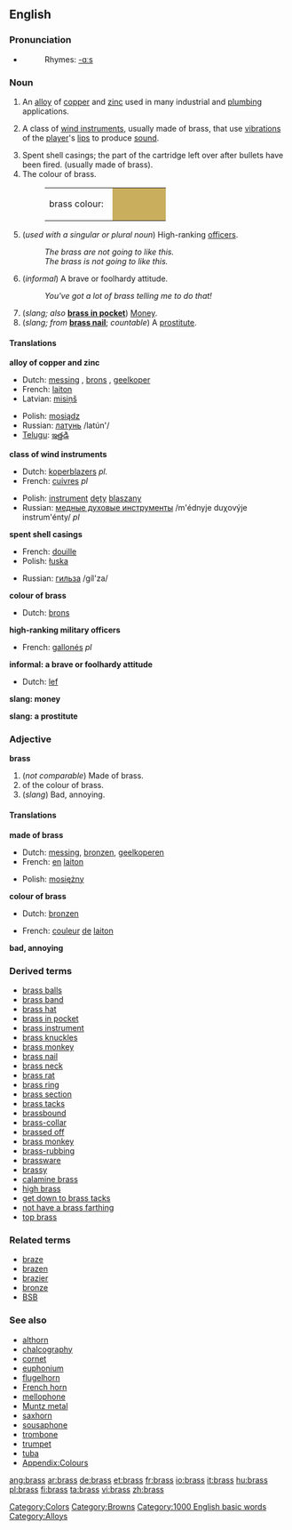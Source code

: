 {{wikipedia}}
==English==

===Pronunciation===
*{{audio|en-us-brass.ogg|Audio (US)}}
*:Rhymes: [[Rhymes:English:-ɑːs|-ɑːs]]

===Noun===
{{en-noun-reg-es-both}}

# An [[alloy]] of [[copper]] and [[zinc]] used in many industrial and [[plumbing]] applications.
#{{music}} A class of [[wind instrument]]s, usually made of brass, that use [[vibration]]s of the [[player]]'s [[lip]]s to produce [[sound]].
# Spent shell casings; the part of the cartridge left over after bullets have been fired. (usually made of brass).
#The colour of brass.
#:<table><tr><td>brass colour: &nbsp;</td><td bgcolor="#C9AE5D" width="80">&nbsp; </td></tr></table>
#{{military}} (''used with a singular or plural noun'') High-ranking [[officers]].
#:''The brass are not going to like this.''
#:''The brass is not going to like this.''
#(''informal'') A brave or foolhardy attitude.
#: ''You've got a lot of brass telling me to do that!''
#(''slang; also'' '''[[brass in pocket]]''') [[Money]].
#(''slang; from'' '''[[brass nail]]'''; ''countable'') A [[prostitute]].

====Translations====

'''alloy of copper and zinc'''
{{top}}
*Dutch: [[messing#Dutch|messing]] {{n}}, [[brons]] {{n}}, [[geelkoper]] {{n}}
*French: [[laiton]] {{m}}
*Latvian: [[misiņš]] {{m}}
{{mid}}
*Polish: [[mosiądz]] {{m}}
*Russian: [[латунь]] /latún'/ {{f}}
*[[Telugu]]: [[ఇత్తడి]]
{{bottom}}

'''class of wind instruments'''
{{top}}
*Dutch: [[koperblazers]] ''pl.''
*French: [[cuivres]] {{m}} ''pl''
{{mid}}
*Polish: [[instrument]] [[dęty]] [[blaszany]] {{m}}
*Russian: [[медные духовые инструменты]] /m'édnyje duχovýje instrum'énty/ ''pl''
{{bottom}}

'''spent shell casings'''
{{top}}
*French: [[douille]] {{f}}
*Polish: [[łuska]] {{f}}
{{mid}}
*Russian: [[гильза]] /gíl'za/ {{f}}
{{bottom}}

'''colour of brass'''
{{top}}
*Dutch: [[brons]] {{n}}
{{mid}}
{{bottom}}

'''high-ranking military officers'''
{{top}}
*French: [[gallonés]] {{m}} ''pl''
{{mid}}
{{bottom}}

'''informal: a brave or foolhardy attitude'''
{{top}}
*Dutch: [[lef]] {{n}}
{{mid}}
{{bottom}}

'''slang: money'''
{{top}}
{{mid}}
{{bottom}}

'''slang: a prostitute'''
{{top}}
{{mid}}
{{bottom}}

===Adjective===
'''brass'''
# (''not comparable'') Made of brass.<!-- Actually attributive noun? -->
#of the colour of brass.
#(''slang'') Bad, annoying.

====Translations====

'''made of brass'''
{{top}}
*Dutch: [[messing]], [[bronzen]], [[geelkoperen]]
*French: [[en]] [[laiton]]
{{mid}}
*Polish: [[mosiężny]] {{m}}
{{bottom}}

'''colour of brass'''
{{top}}
*Dutch: [[bronzen]]
{{mid}}
*French: [[couleur]] [[de]] [[laiton]]
{{bottom}}

'''bad, annoying'''
{{top}}
{{mid}}
{{bottom}}

===Derived terms===
*[[brass balls]]
*[[brass band]]
*[[brass hat]]
*[[brass in pocket]]
*[[brass instrument]]
*[[brass knuckles]]
*[[brass monkey]]
*[[brass nail]]
*[[brass neck]]
*[[brass rat]]
*[[brass ring]]
*[[brass section]]
*[[brass tacks]]
*[[brassbound]]
*[[brass-collar]]
*[[brassed off]]
*[[brass monkey]]
*[[brass-rubbing]]
*[[brassware]]
*[[brassy]]
*[[calamine brass]]
*[[high brass]]
*[[get down to brass tacks]]
*[[not have a brass farthing]]
*[[top brass]]

===Related terms===
*[[braze]]
*[[brazen]]
*[[brazier]]
*[[bronze]]
*[[BSB]]

===See also===
*[[althorn]]
*[[chalcography]]
*[[cornet]]
*[[euphonium]]
*[[flugelhorn]]
*[[French horn]]
*[[mellophone]]
*[[Muntz metal]]
*[[saxhorn]]
*[[sousaphone]]
*[[trombone]]
*[[trumpet]]
*[[tuba]]
*[[Wiktionary_Appendix:Colours|Appendix:Colours]]

[[Category:Colors]]
[[Category:Browns]]
[[Category:1000 English basic words]]
[[Category:Alloys]]

[[ang:brass]]
[[ar:brass]]
[[de:brass]]
[[et:brass]]
[[fr:brass]]
[[io:brass]]
[[it:brass]]
[[hu:brass]]
[[pl:brass]]
[[fi:brass]]
[[ta:brass]]
[[vi:brass]]
[[zh:brass]]